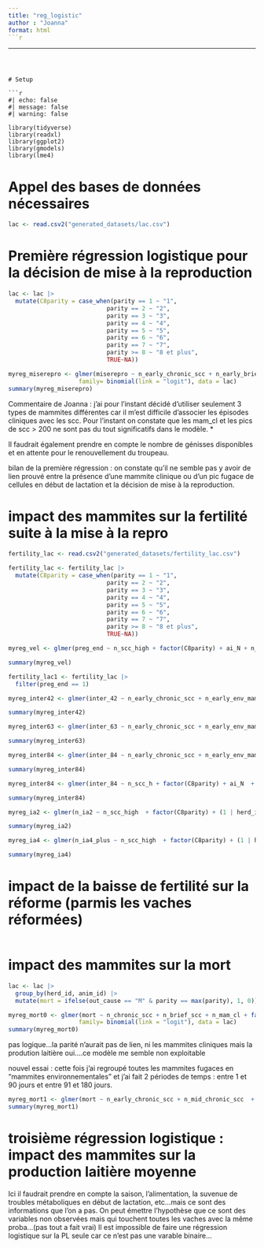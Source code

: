 ```yaml
---
title: "reg_logistic"
author : "Joanna"
format: html
```r

```

---
```



# Setup

```r
#| echo: false
#| message: false
#| warning: false

library(tidyverse)
library(readxl)
library(ggplot2)
library(gmodels)
library(lme4)
```

# Appel des bases de données nécessaires 


```r
lac <- read.csv2("generated_datasets/lac.csv")
```

# Première régression logistique pour la décision de mise à la reproduction 

```r
lac <- lac |> 
  mutate(C8parity = case_when(parity == 1 ~ "1",
                            parity == 2 ~ "2",
                            parity == 3 ~ "3",
                            parity == 4 ~ "4",
                            parity == 5 ~ "5",
                            parity == 6 ~ "6",
                            parity == 7 ~ "7",
                            parity >= 8 ~ "8 et plus",
                            TRUE~NA))
```


```r
myreg_miserepro <- glmer(miserepro ~ n_early_chronic_scc + n_early_brief_scc + n_early_mam_cl + factor(C8parity) + early_milk + (1 | herd_id), 
                    family= binomial(link = "logit"), data = lac)
summary(myreg_miserepro)
```

Commentaire de Joanna : j'ai pour l'instant décidé d'utiliser seulement 3 types de mammites différentes car il m'est difficile d'associer les épisodes cliniques avec les scc. Pour l'instant on constate que les mam_cl et les pics de scc > 200 ne sont pas du tout significatifs dans le modèle. *

Il faudrait également prendre en compte le nombre de génisses disponibles et en attente pour le renouvellement du troupeau. 

bilan de la première régression : 
on constate qu'il ne semble pas y avoir de lien prouvé entre la présence d'une mammite clinique ou d'un pic fugace de cellules en début de lactation et la décision de mise à la reproduction. 


# impact des mammites sur la fertilité suite à la mise à la repro 

```r
fertility_lac <- read.csv2("generated_datasets/fertility_lac.csv")
```

```r
fertility_lac <- fertility_lac |> 
  mutate(C8parity = case_when(parity == 1 ~ "1",
                            parity == 2 ~ "2",
                            parity == 3 ~ "3",
                            parity == 4 ~ "4",
                            parity == 5 ~ "5",
                            parity == 6 ~ "6",
                            parity == 7 ~ "7",
                            parity >= 8 ~ "8 et plus",
                            TRUE~NA))
```


```r

myreg_vel <- glmer(preg_end ~ n_scc_high + factor(C8parity) + ai_N + n_mam_cl + (1 | herd_id), family = binomial (link = "logit"), data = fertility_lac)

summary(myreg_vel) 
```


```r
fertility_lac1 <- fertility_lac |> 
  filter(preg_end == 1)

myreg_inter42 <- glmer(inter_42 ~ n_early_chronic_scc + n_early_env_mam + factor(C8parity) + ai_N  + (1 | herd_id), family = binomial (link = "logit"), data = fertility_lac1)

summary(myreg_inter42) 
```


```r

myreg_inter63 <- glmer(inter_63 ~ n_early_chronic_scc + n_early_env_mam + factor(C8parity) + ai_N  + (1 | herd_id), family = binomial (link = "logit"), data = fertility_lac1)

summary(myreg_inter63) 
```

```r

myreg_inter84 <- glmer(inter_84 ~ n_early_chronic_scc + n_early_env_mam  + factor(C8parity) + ai_N  + (1 | herd_id), family = binomial (link = "logit"), data = fertility_lac1)

summary(myreg_inter84) 
```

```r

myreg_inter84 <- glmer(inter_84 ~ n_scc_h + factor(C8parity) + ai_N  + (1 | herd_id), family = binomial (link = "logit"), data = fertility_lac1)

summary(myreg_inter84) 
```

```r

myreg_ia2 <- glmer(n_ia2 ~ n_scc_high  + factor(C8parity) + (1 | herd_id), family = binomial (link = "logit"), data = fertility_lac1)

summary(myreg_ia2) 
```

```r

myreg_ia4 <- glmer(n_ia4_plus ~ n_scc_high  + factor(C8parity) + (1 | herd_id), family = binomial (link = "logit"), data = fertility_lac1)

summary(myreg_ia4) 
```
# impact de la baisse de fertilité sur la réforme (parmis les vaches réformées)

```r

```


# impact des mammites sur la mort 

```r
lac <- lac |> 
  group_by(herd_id, anim_id) |> 
  mutate(mort = ifelse(out_cause == "M" & parity == max(parity), 1, 0))
```

```r
myreg_mort0 <- glmer(mort ~ n_chronic_scc + n_brief_scc + n_mam_cl + factor(C8parity) + mean_milk + (1 | herd_id), 
                    family= binomial(link = "logit"), data = lac)
summary(myreg_mort0)
```
pas logique...la parité n'aurait pas de lien, ni les mammites cliniques mais la prodution laitière oui....ce modèle me semble non exploitable

nouvel essai : 
cette fois j'ai regroupé toutes les mammites fugaces en "mammites environnementales" et j'ai fait 2 périodes de temps : entre 1 et 90 jours et entre 91 et 180 jours. 
```r
myreg_mort1 <- glmer(mort ~ n_early_chronic_scc + n_mid_chronic_scc  + n_early_env_mam + n_mid_env_mam + factor(C8parity) + mid_milk + early_milk + (1 | herd_id), family= binomial(link = "logit"), data = lac)
summary(myreg_mort1)
```

# troisième régression logistique : impact des mammites sur la production laitière moyenne 

Ici il faudrait prendre en compte la saison, l'alimentation, la suvenue de troubles métaboliques en début de lactation, etc...mais ce sont des informations que l'on a pas. On peut émettre l'hypothèse que ce sont des variables non observées mais qui touchent toutes les vaches avec la même proba...(pas tout a fait vrai)
Il est impossible de faire une régression logistique sur la PL seule car ce n'est pas une varable binaire...

